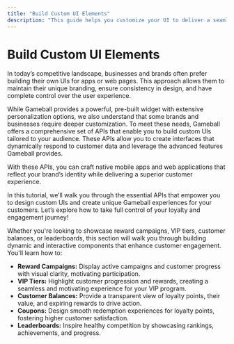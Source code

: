 ```yaml
---
title: "Build Custom UI Elements"
description: "This guide helps you customize your UI to deliver a seamless and personalized experience for your users."
---
```


# Build Custom UI Elements

In today’s competitive landscape, businesses and brands often prefer building their own UIs for apps or web pages. This approach allows them to maintain their unique branding, ensure consistency in design, and have complete control over the user experience.

While Gameball provides a powerful, pre-built widget with extensive personalization options, we also understand that some brands and businesses require deeper customization. To meet these needs, Gameball offers a comprehensive set of APIs that enable you to build custom UIs tailored to your audience. These APIs allow you to create interfaces that dynamically respond to customer data and leverage the advanced features Gameball provides.

With these APIs, you can craft native mobile apps and web applications that reflect your brand’s identity while delivering a superior customer experience.

In this tutorial, we’ll walk you through the essential APIs that empower you to design custom UIs and create unique Gameball experiences for your customers. Let’s explore how to take full control of your loyalty and engagement journey!

Whether you're looking to showcase reward campaigns, VIP tiers, customer balances, or leaderboards, this section will walk you through building dynamic and interactive components that enhance customer engagement. You'll learn how to:

- **Reward Campaigns:** Display active campaigns and customer progress with visual clarity, motivating participation.
- **VIP Tiers:** Highlight customer progression and rewards, creating a seamless and motivating experience for your VIP program.
- **Customer Balances:** Provide a transparent view of loyalty points, their value, and expiring rewards to drive action.
- **Coupons:** Design smooth redemption experiences for loyalty points, fostering higher customer satisfaction.
- **Leaderboards:** Inspire healthy competition by showcasing rankings, achievements, and progress.
